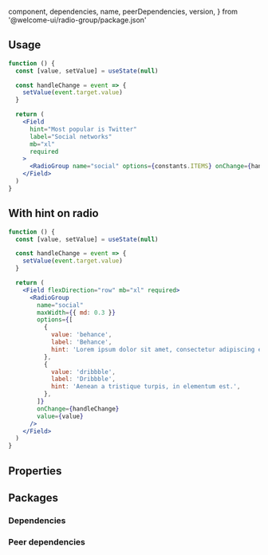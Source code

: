 
  component,
  dependencies,
  name,
  peerDependencies,
  version,
} from '@welcome-ui/radio-group/package.json'

<showcase
  version={version}
  name={name}
  component={component}
  description="Allows user to choose between some options and only one can be return."
/>

## Usage

```jsx
function () {
  const [value, setValue] = useState(null)

  const handleChange = event => {
    setValue(event.target.value)
  }

  return (
    <Field
      hint="Most popular is Twitter"
      label="Social networks"
      mb="xl"
      required
    >
      <RadioGroup name="social" options={constants.ITEMS} onChange={handleChange} value={value} />
    </Field>
  )
}
```

## With hint on radio

```jsx
function () {
  const [value, setValue] = useState(null)

  const handleChange = event => {
    setValue(event.target.value)
  }

  return (
    <Field flexDirection="row" mb="xl" required>
      <RadioGroup
        name="social"
        maxWidth={{ md: 0.3 }}
        options={[
          {
            value: 'behance',
            label: 'Behance',
            hint: 'Lorem ipsum dolor sit amet, consectetur adipiscing elit.',
          },
          {
            value: 'dribbble',
            label: 'Dribbble',
            hint: 'Aenean a tristique turpis, in elementum est.',
          },
        ]}
        onChange={handleChange}
        value={value}
      />
    </Field>
  )
}
```

## Properties

<props propTypes={props.propTypes.RadioGroup} />

## Packages

### Dependencies

<dependencies dependencies={dependencies} />

### Peer dependencies

<dependencies dependencies={peerDependencies} />

<pagination />
